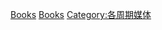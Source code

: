 {{Commons category|Books by date}}

[[Category:依日期劃分的作品|Books]]
[[Category:書籍史|Books]]
[[Category:各周期媒体|Category:各周期媒体]]